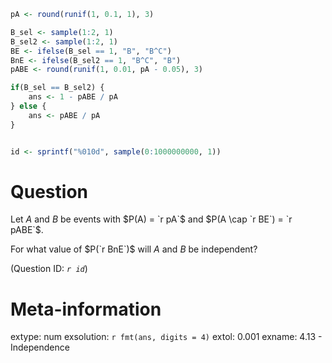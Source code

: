 ```r

pA <- round(runif(1, 0.1, 1), 3)

B_sel <- sample(1:2, 1)
B_sel2 <- sample(1:2, 1)
BE <- ifelse(B_sel == 1, "B", "B^C")
BnE <- ifelse(B_sel2 == 1, "B^C", "B")
pABE <- round(runif(1, 0.01, pA - 0.05), 3)

if(B_sel == B_sel2) {
    ans <- 1 - pABE / pA
} else {
    ans <- pABE / pA
}


id <- sprintf("%010d", sample(0:1000000000, 1))

```

Question
========
Let $A$ and $B$ be events with $P(A) = `r pA`$ and $P(A \cap `r BE`) = `r pABE`$. 

For what value of $P(`r BnE`)$ will $A$ and $B$ be independent?

(Question ID: *`r id`*)

Meta-information
================
extype: num
exsolution: `r fmt(ans, digits = 4)`
extol: 0.001
exname: 4.13 - Independence